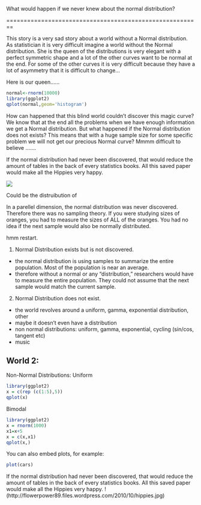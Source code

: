 What would happen if we never knew about the normal distribution?

========================================================

This story is a very sad story about a world without a Normal distribution.  As statistician it is very difficult imagine a world without the Normal distribution.  She is the queen of the distributions is very elegant with a perfect symmetric shape and a lot of the other curves want to be  normal at the end. For some of the other curves it is very difficult because they have a lot of asymmetry that it is difficult to change... 

Here is our queen…...

```r
normal<-rnorm(10000)
library(ggplot2)
qplot(normal,geom='histogram')
```
How can happened that this blind world couldn’t  discover this magic curve?  We know that at the end all the problems when we have enough information we get a Normal distribution. But what happened if the Normal distribution does not exists? This means that with a huge sample size for some specific problem we will not get our precious Normal curve? Mmmm  difficult to believe …….

If the normal distribution had never been discovered, that would reduce the amount of tables in the back of every statistics books. All this saved paper would make all the Hippies very happy.

![](http://flowerpower89.files.wordpress.com/2010/10/hippies.jpg)


Could be the distruibution of 


In a parellel dimension, the normal distribution was never discovered.  Therefore there was no sampling theory.  If you were studying sizes of oranges, you had to measure the sizes of ALL of the oranges. You had no idea if the next sample would also be normally distributed.  

hmm restart. 

1) Normal Distribution exists but is not discovered.
- the normal distribution is using samples to summarize the entire population.  Most of the population is near an average.
- therefore without a normal or any "distribution," researchers would have to measure the entire population. They could not assume that the next sample would match the current sample.

2) Normal Distribution does not exist.
- the world revolves around a uniform, gamma, exponential distribution, other
- maybe it doesn't even have a distribution
- non normal distributions: uniform, gamma, exponential, cycling (sin/cos, tangent etc)
- music

World 2:
- 


Non-Normal Distributions:
Uniform
```r
library(ggplot2)
x = c(rep (c(1:5),5))
qplot(x)
```

Bimodal
```r
library(ggplot2)
x = rnorm(1000)
x1=x+5
x = c(x,x1)
qplot(x,)
```


You can also embed plots, for example:

```r
plot(cars)
```

If the normal distribution had never been discovered, that would reduce the amount of tables in the back of every statistics books. All this saved paper would make all the Hippies very happy.
!(http://flowerpower89.files.wordpress.com/2010/10/hippies.jpg)

